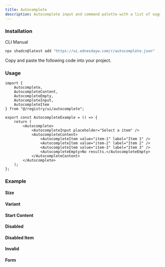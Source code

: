 ```yaml
---
title: Autocomplete
description: Autocomplete input and command palette with a list of suggestions.
---
```


### Installation
<Tabs defaultValue="cli">

<TabsList>
  <TabsTrigger value="cli">CLI</TabsTrigger>
  <TabsTrigger value="manual">Manual</TabsTrigger>
</TabsList>

<TabsContent value="cli">

```bash
npx shadcn@latest add "https://ui.ednesdayw.com/r/autocomplete.json"
```

</TabsContent>

<TabsContent value="manual">

<Steps>

<Step>Copy and paste the following code into your project.</Step>

<ComponentSource name="autocomplete" />

</Steps>

</TabsContent>

</Tabs>

### Usage

```tsx
import { 
    Autocomplete, 
    AutocompleteContent, 
    AutocompleteEmpty, 
    AutocompleteInput, 
    AutocompleteItem 
} from "@/registry/ui/autocomplete";

export const AutocompleteExample = () => {
    return (
        <Autocomplete>
            <AutocompleteInput placeholder="Select a item" />
            <AutocompleteContent>
                <AutocompleteItem value="item-1" label="Item 1" />
                <AutocompleteItem value="item-2" label="Item 2" />
                <AutocompleteItem value="item-3" label="Item 3" />
                <AutocompleteEmpty>No results.</AutocompleteEmpty>
            </AutocompleteContent>
        </Autocomplete>
    );
};
```

### Example

#### Size
<ComponentPreview name="autocomplete-size-demo" />

#### Variant
<ComponentPreview name="autocomplete-variant-demo" />

#### Start Content
<ComponentPreview name="autocomplete-start-content-demo" />

#### Disabled
<ComponentPreview name="autocomplete-disabled-demo" />

#### Disabled Item
<ComponentPreview name="autocomplete-disabled-item-demo" />

#### Invalid
<ComponentPreview name="autocomplete-invalid-demo" />

#### Form
<ComponentPreview name="autocomplete-form-demo" />